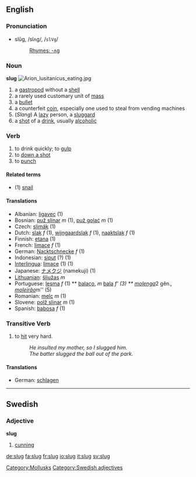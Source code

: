 ==English==

===Pronunciation===
*slŭg, /slʌɡ/, /<tt>slVg</tt>/
*:[[Rhymes:English:-ʌɡ|Rhymes: -ʌɡ]]

===Noun===
'''slug'''
[[Image:Arion lusitanicus eating.jpg|thumb]]
# a [[gastropod]] without a [[shell]]
# a rarely used customary unit of [[mass]]
# a [[bullet]]
# a counterfeit [[coin]], especially one used to steal from vending machines
# (''Slang'') A [[lazy]] person, a [[sluggard]]
# a [[shot]] of a [[drink]], usually [[alcoholic]]

===Verb===
{{en-infl-reg-consonant|slug||g}}

# to drink quickly; to [[gulp]]
# to [[down a shot]]
# to [[punch]]


====Related terms====
*(1) [[snail]]

====Translations====
*Albanian: [[ligavec]] (1)
*Bosnian: [[puž slinar]] ''m'' (1), [[puž golać]] ''m'' (1)
*Czech: [[slimák]] (1)
*Dutch: [[slak]] ''f'' (1), [[wijngaardslak]] ''f'' (1), [[naaktslak]] ''f'' (1)
*Finnish: [[etana]] (1)
*French: [[limace]] ''f'' (1)
*German: [[Nacktschnecke]] ''f'' (1)
*Indonesian: [[siput]] (?) (1)
*[[Interlingua]]: [[limace]] (1) (1)
*Japanese: [[ナメクジ]] (namekuji) (1)
*[[Lithuanian]]: [[šliužas]] ''m''
*Portuguese: [[lesma]]  ''f''  (1) ** [[balaço]], ''m''  [[bala]] ''f' (3) ** [[molenga]] ''2 gên.'', [[moleirão]] ''m'' (5)
*Romanian: [[melc]] ''m'' (1)
*Slovene: [[polž slinar]] ''m'' (1)
*Spanish: [[babosa]] ''f'' (1)

===Transitive Verb===
{{en-infl-reg-consonant|slug||g}}

# to [[hit]] very hard.
#: ''He insulted my mother, so I slugged him.''
#: ''The batter slugged the ball out of the park.''

====Translations====
*German: [[schlagen]]

[[Category:Mollusks]]

----

==Swedish==
===Adjective===
'''slug'''

#[[cunning]]
[[Category:Swedish adjectives]]

[[de:slug]]
[[fa:slug]]
[[fr:slug]]
[[io:slug]]
[[it:slug]]
[[sv:slug]]
